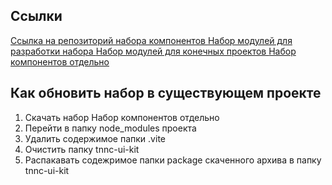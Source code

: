 ## Ссылки

<a href='https://svp-tnnc/ORVIS/tnnc-ui-kit'>
  Ссылка на репозиторий набора компонентов
</a>
<a href='http://10.28.79.79:8084/uikit/tnnc-ui-kit_node_modules.zip' download>
  Набор модулей для разработки набора
</a>
<a href='http://10.28.79.79:8084/uikit/node_modules.zip' download>
  Набор модулей для конечных проектов
</a>
<a href='http://10.28.79.79:8084/uikit/tnnc-ui-kit.tgz' download>
  Набор компонентов отдельно
</a>

## Как обновить набор в существующем проекте

1. Скачать набор Набор компонентов отдельно
2. Перейти в папку node_modules проекта
3. Удалить содержимое папки .vite
4. Очистить папку tnnc-ui-kit
5. Распакавать содежримое папки package скаченного архива в папку tnnc-ui-kit
